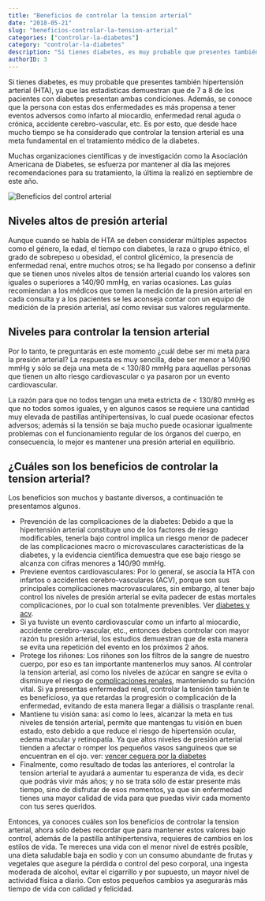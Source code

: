 ```yaml
---
title: "Beneficios de controlar la tension arterial"
date: "2018-05-21"
slug: "beneficios-controlar-la-tension-arterial"
categories: ["controlar-la-diabetes"]
category: "controlar-la-diabetes"
description: "Si tienes diabetes, es muy probable que presentes también hipertensión arterial (HTA), ya que las estadísticas demuestran que de 7 a 8 de los pacientes con diabetes presentan ambas condiciones."
authorID: 3
---
```


Si tienes diabetes, es muy probable que presentes también hipertensión arterial (HTA), ya que las estadísticas demuestran que de 7 a 8 de los pacientes con diabetes presentan ambas condiciones. Además, se conoce que la persona con estas dos enfermedades es más propensa a tener eventos adversos como infarto al miocardio, enfermedad renal aguda o crónica, accidente cerebro-vascular, etc. Es por esto, que desde hace mucho tiempo se ha considerado que controlar la tension arterial es una meta fundamental en el tratamiento médico de la diabetes.

Muchas organizaciones científicas y de investigación como la Asociación Americana de Diabetes, se esfuerza por mantener al día las mejores recomendaciones para su tratamiento, la última la realizó en septiembre de este año.

![Beneficios del control arterial](images/beneficios-controlar-la-tension-arterial.jpg)

## Niveles altos de presión arterial

Aunque cuando se habla de HTA se deben considerar múltiples aspectos como el género, la edad, el tiempo con diabetes, la raza o grupo étnico, el grado de sobrepeso u obesidad, el control glicémico, la presencia de enfermedad renal, entre muchos otros; se ha llegado por consenso a definir que se tienen unos niveles altos de tensión arterial cuando los valores son iguales o superiores a 140/90 mmHg, en varias ocasiones. Las guías recomiendan a los médicos que tomen la medición de la presión arterial en cada consulta y a los pacientes se les aconseja contar con un equipo de medición de la presión arterial, así como revisar sus valores regularmente.

## Niveles para controlar la tension arterial

Por lo tanto, te preguntarás en este momento ¿cuál debe ser mi meta para la presión arterial? La respuesta es muy sencilla, debe ser menor a 140/90 mmHg y sólo se deja una meta de < 130/80 mmHg para aquellas personas que tienen un alto riesgo cardiovascular o ya pasaron por un evento cardiovascular.

La razón para que no todos tengan una meta estricta de < 130/80 mmHg es que no todos somos iguales, y en algunos casos se requiere una cantidad muy elevada de pastillas antihipertensivas, lo cual puede ocasionar efectos adversos; además si la tensión se baja mucho puede ocasionar igualmente problemas con el funcionamiento regular de los órganos del cuerpo, en consecuencia, lo mejor es mantener una presión arterial en equilibrio.

## ¿Cuáles son los beneficios de controlar la tension arterial?

Los beneficios son muchos y bastante diversos, a continuación te presentamos algunos.

- Prevención de las complicaciones de la diabetes: Debido a que la hipertensión arterial constituye uno de los factores de riesgo modificables, tenerla bajo control implica un riesgo menor de padecer de las complicaciones macro o microvasculares características de la diabetes, y la evidencia científica demuestra que ese bajo riesgo se alcanza con cifras menores a 140/90 mmHg.
- Previene eventos cardiovasculares: Por lo general, se asocia la HTA con infartos o accidentes cerebro-vasculares (ACV), porque son sus principales complicaciones macrovasculares, sin embargo, al tener bajo control los niveles de presión arterial se evita padecer de estas mortales complicaciones, por lo cual son totalmente prevenibles. Ver [diabetes y acv](https://dediabetes.com/diabetes-y-acv/).
- Si ya tuviste un evento cardiovascular como un infarto al miocardio, accidente cerebro-vascular, etc., entonces debes controlar con mayor razón tu presión arterial, los estudios demuestran que de esta manera se evita una repetición del evento en los próximos 2 años.
- Protege los riñones: Los riñones son los filtros de la sangre de nuestro cuerpo, por eso es tan importante mantenerlos muy sanos. Al controlar la tension arterial, así como los niveles de azúcar en sangre se evita o disminuye el riesgo de [complicaciones renales](https://dediabetes.com/complicaciones-renales-debido-la-diabetes/), manteniendo su función vital. Si ya presentas enfermedad renal, controlar la tensión también te es beneficioso, ya que retardas la progresión o complicación de la enfermedad, evitando de esta manera llegar a diálisis o trasplante renal.
- Mantiene tu visión sana: así como lo lees, alcanzar la meta en tus niveles de tensión arterial, permite que mantengas tu visión en buen estado, esto debido a que reduce el riesgo de hipertensión ocular, edema macular y retinopatía. Ya que altos niveles de presión arterial tienden a afectar o romper los pequeños vasos sanguíneos que se encuentran en el ojo. ver: [vencer ceguera por la diabetes](https://dediabetes.com/como-vencer-la-ceguera-causada-por-la-retinopatia-diabetica/)
- Finalmente, como resultado de todas las anteriores, el controlar la tension arterial te ayudará a aumentar tu esperanza de vida, es decir que podrás vivir más años; y no se trata sólo de estar presente más tiempo, sino de disfrutar de esos momentos, ya que sin enfermedad tienes una mayor calidad de vida para que puedas vivir cada momento con tus seres queridos.

Entonces, ya conoces cuáles son los beneficios de controlar la tension arterial, ahora sólo debes recordar que para mantener estos valores bajo control, además de la pastilla antihipertensiva, requieres de cambios en los estilos de vida. Te mereces una vida con el menor nivel de estrés posible, una dieta saludable baja en sodio y con un consumo abundante de frutas y vegetales que asegure la pérdida o control del peso corporal, una ingesta moderada de alcohol, evitar el cigarrillo y por supuesto, un mayor nivel de actividad física a diario. Con estos pequeños cambios ya asegurarás más tiempo de vida con calidad y felicidad.
